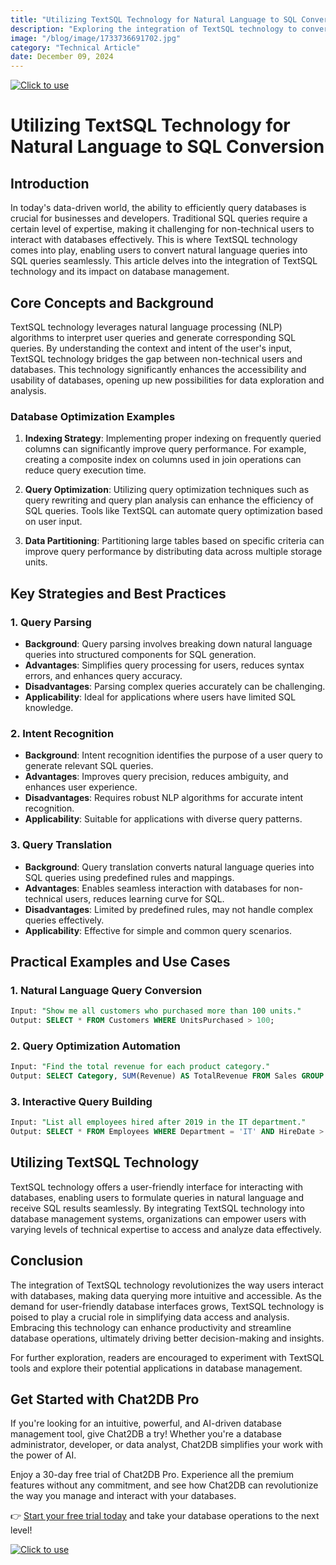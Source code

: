 ```yaml
---
title: "Utilizing TextSQL Technology for Natural Language to SQL Conversion"
description: "Exploring the integration of TextSQL technology to convert natural language queries into SQL queries and its impact on database management."
image: "/blog/image/1733736691702.jpg"
category: "Technical Article"
date: December 09, 2024
---
```

[![Click to use](/image/blog/bg/chat2db1.png)](https://app.chat2db.ai/)
# Utilizing TextSQL Technology for Natural Language to SQL Conversion


<Authors date="December 09, 2024">
  <Author name="Ethan Clarke" link="https://chat2db.ai" />
</Authors>

## Introduction

In today's data-driven world, the ability to efficiently query databases is crucial for businesses and developers. Traditional SQL queries require a certain level of expertise, making it challenging for non-technical users to interact with databases effectively. This is where TextSQL technology comes into play, enabling users to convert natural language queries into SQL queries seamlessly. This article delves into the integration of TextSQL technology and its impact on database management.

## Core Concepts and Background

TextSQL technology leverages natural language processing (NLP) algorithms to interpret user queries and generate corresponding SQL queries. By understanding the context and intent of the user's input, TextSQL technology bridges the gap between non-technical users and databases. This technology significantly enhances the accessibility and usability of databases, opening up new possibilities for data exploration and analysis.

### Database Optimization Examples

1. **Indexing Strategy**: Implementing proper indexing on frequently queried columns can significantly improve query performance. For example, creating a composite index on columns used in join operations can reduce query execution time.

2. **Query Optimization**: Utilizing query optimization techniques such as query rewriting and query plan analysis can enhance the efficiency of SQL queries. Tools like TextSQL can automate query optimization based on user input.

3. **Data Partitioning**: Partitioning large tables based on specific criteria can improve query performance by distributing data across multiple storage units.

## Key Strategies and Best Practices

### 1. Query Parsing

- **Background**: Query parsing involves breaking down natural language queries into structured components for SQL generation.
- **Advantages**: Simplifies query processing for users, reduces syntax errors, and enhances query accuracy.
- **Disadvantages**: Parsing complex queries accurately can be challenging.
- **Applicability**: Ideal for applications where users have limited SQL knowledge.

### 2. Intent Recognition

- **Background**: Intent recognition identifies the purpose of a user query to generate relevant SQL queries.
- **Advantages**: Improves query precision, reduces ambiguity, and enhances user experience.
- **Disadvantages**: Requires robust NLP algorithms for accurate intent recognition.
- **Applicability**: Suitable for applications with diverse query patterns.

### 3. Query Translation

- **Background**: Query translation converts natural language queries into SQL queries using predefined rules and mappings.
- **Advantages**: Enables seamless interaction with databases for non-technical users, reduces learning curve for SQL.
- **Disadvantages**: Limited by predefined rules, may not handle complex queries effectively.
- **Applicability**: Effective for simple and common query scenarios.

## Practical Examples and Use Cases

### 1. Natural Language Query Conversion

```sql
Input: "Show me all customers who purchased more than 100 units."
Output: SELECT * FROM Customers WHERE UnitsPurchased > 100;
```

### 2. Query Optimization Automation

```sql
Input: "Find the total revenue for each product category."
Output: SELECT Category, SUM(Revenue) AS TotalRevenue FROM Sales GROUP BY Category;
```

### 3. Interactive Query Building

```sql
Input: "List all employees hired after 2019 in the IT department."
Output: SELECT * FROM Employees WHERE Department = 'IT' AND HireDate > '2019-01-01';
```

## Utilizing TextSQL Technology

TextSQL technology offers a user-friendly interface for interacting with databases, enabling users to formulate queries in natural language and receive SQL results seamlessly. By integrating TextSQL technology into database management systems, organizations can empower users with varying levels of technical expertise to access and analyze data effectively.

## Conclusion

The integration of TextSQL technology revolutionizes the way users interact with databases, making data querying more intuitive and accessible. As the demand for user-friendly database interfaces grows, TextSQL technology is poised to play a crucial role in simplifying data access and analysis. Embracing this technology can enhance productivity and streamline database operations, ultimately driving better decision-making and insights.

For further exploration, readers are encouraged to experiment with TextSQL tools and explore their potential applications in database management.


## Get Started with Chat2DB Pro

If you're looking for an intuitive, powerful, and AI-driven database management tool, give Chat2DB a try! Whether you're a database administrator, developer, or data analyst, Chat2DB simplifies your work with the power of AI.

Enjoy a 30-day free trial of Chat2DB Pro. Experience all the premium features without any commitment, and see how Chat2DB can revolutionize the way you manage and interact with your databases.

👉 [Start your free trial today](https://app.chat2db.ai/) and take your database operations to the next level!

[![Click to use](/image/blog/bg/chat2db.jpg)](https://app.chat2db.ai/)